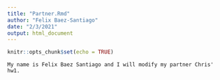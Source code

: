 ```yaml
---
title: "Partner.Rmd"
author: "Felix Baez-Santiago"
date: "2/3/2021"
output: html_document
---
```


```r
knitr::opts_chunk$set(echo = TRUE)
```

```
My name is Felix Baez Santiago and I will modify my partner Chris' hw1.

```